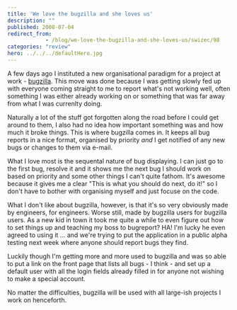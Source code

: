 ```yaml
---
title: 'We love the bugzilla and she loves us'
description: ""
published: 2008-07-04
redirect_from: 
            - /blog/we-love-the-bugzilla-and-she-loves-us/swizec/98
categories: "review"
hero: ../../../defaultHero.jpg
---
```

A few days ago I instituted a new organisational paradigm for a project at work - [bugzilla](http://bugzilla.org). This move was done because I was getting slowly fed up with everyone coming straight to me to report what&#x27;s not working well, often something I was either already working on or something that was far away from what I was currenlty doing.

Naturally a lot of the stuff got forgotten along the road before I could get around to them, I also had no idea how important something was and how much it broke things. This is where bugzilla comes in. It keeps all bug reports in a nice format, organised by priority _and_ I get notified of any new bugs or changes to them via e-mail.

What I love most is the sequental nature of bug displaying. I can just go to the first bug, resolve it and it shows me the next bug I should work on based on priority and some other things I can&#x27;t quite fathom. It&#x27;s awesome because it gives me a clear &quot;This is what you should do next, do it!&quot; so I don&#x27;t have to bother with organising myself and just focuse on the code.

What I don&#x27;t like about bugzilla, however, is that it&#x27;s so very obviously made by engineers, for engineers. Worse still, made by bugzilla users for bugzilla users. As a new kid in town it took me quite a while to even figure out how to set things up and teaching my boss to bugreport? HA! I&#x27;m lucky he even agreed to using it ... and we&#x27;re trying to put the application in a public alpha testing next week where anyone should report bugs they find.

Luckily though I&#x27;m getting more and more used to bugzilla and was so able to put a link on the front page that lists all bugs - I think - and set up a default user with all the login fields already filled in for anyone not wishing to make a special account.

No matter the difficulties, bugzilla will be used with all large-ish projects I work on henceforth.
